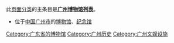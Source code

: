 此[[Wikipedia:页面分类|页面分类]]的主条目是'''[[广州博物馆列表|广州博物馆列表]]'''。
*位于[[中国|中国]][[广州市|广州市]]的[[博物馆|博物馆]]、[[纪念馆|纪念馆]]

[[Category:广东省的博物馆|Category:广东省的博物馆]]
[[Category:广州历史|Category:广州历史]]
[[Category:广州文娱设施|Category:广州文娱设施]]
